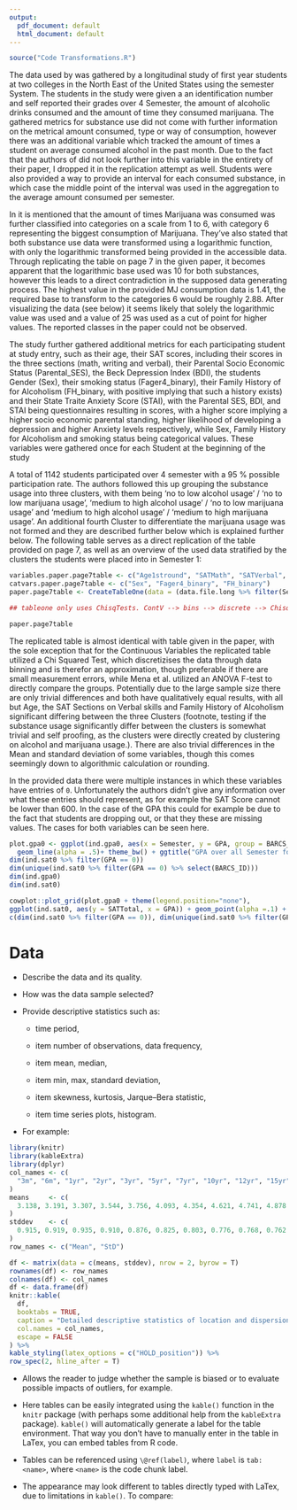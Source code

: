 ```yaml
---
output:
  pdf_document: default
  html_document: default
---
```

```r
source("Code Transformations.R")
```

The data used by \cite{meda2017longitudinal} was gathered by a longitudinal study of first year students at two colleges in the North East of the United States using the semester System. The students in the study were given a an identification number and self reported their grades over 4 Semester, the amount of alcoholic drinks consumed and the amount of time they consumed marijuana. The gathered metrics for substance use did not come with further information on the metrical amount consumed, type or way of consumption, however there was an additional variable which tracked the amount of times a student on average consumed alcohol in the past month. Due to the fact that the authors of \cite{meda2017longitudinal} did not look further into this variable in the entirety of their paper, I dropped it in the replication attempt as well. Students were also provided a way to provide an interval for each consumed substance, in which case the middle point of the interval was used in the aggregation to the average amount consumed per semester. 

In \cite{meda2017longitudinal} it is mentioned that the amount of times Marijuana was consumed was further classified into categories on a scale from 1 to 6, with category 6 representing the biggest consumption of Marijuana. They've also stated that both substance use data were transformed using a logarithmic function, with only the logarithmic transformed being provided in the accessible data. Through replicating the table on page 7 in the given paper, it becomes apparent that the logarithmic base used was 10 for both substances, however this leads to a direct contradiction in the supposed data generating process. The highest value in the provided MJ consumption data is 1.41, the required base to transform to the categories 6 would be roughly 2.88. After visualizing the data (see below) it seems likely that solely the logarithmic value was used and a value of 25 was used as a cut of point for higher values. The reported classes in the paper could not be observed.

The study further gathered additional metrics for each participating student at study entry, such as their age, their SAT scores, including their scores in the three sections (math, writing and verbal), their Parental Socio Economic Status (Parental_SES), the Beck Depression Index (BDI), the students Gender (Sex), their smoking status (Fager4_binary), their Family History of for Alcoholism (FH_binary, with positive implying that such a history exists) and their State Traite Anxiety Score (STAI), with the Parental SES, BDI, and STAI being questionnaires resulting in scores, with a higher score implying a higher socio economic parental standing, higher likelihood of developing a depression and higher Anxiety levels respectively, while Sex, Family History for Alcoholism and smoking status being categorical values. These variables were gathered once for each Student at the beginning of the study 

A total of 1142 students participated over 4 semester with a 95 % possible participation rate. The authors followed this up grouping the substance usage into three clusters, with them being 'no to low alcohol usage' / 'no to low marijuana usage', 'medium to high alcohol usage' / 'no to low marijuana usage' and 'medium to high alcohol usage' / 'medium to high marijuana usage'. An additional fourth Cluster to differentiate the marijuana usage was not formed and they are described further below which is explained further below. The following table serves as a direct replication of the table provided on page 7, as well as an overview of the used data stratified by the clusters the students were placed into in Semester 1:

```r
variables.paper.page7table <- c("Age1stround", "SATMath", "SATVerbal", "SATWriting", "GPA", "Parental_SES", "STAI_SELF_Total", "BDI_SELF_Total", "Avg_Drinks_SEM1", "Avg_MJ_SEM1", "Sex", "Fager4_binary", "FH_binary") 
catvars.paper.page7table <- c("Sex", "Fager4_binary", "FH_binary")
paper.page7table <- CreateTableOne(data = (data.file.long %>% filter(Semester == 1)), vars = variables.paper.page7table, catvars.paper.page7table, strata = "Cluster_SEM1", includeNA = TRUE, test = TRUE)

## tableone only uses ChisqTests. ContV --> bins --> discrete --> ChisqT
```

```r
paper.page7table
```

The replicated table is almost identical with table given in the paper, with the sole exception that for the Continuous Variables the replicated table utilized a Chi Squared Test, which discretizises the data through data binning and is therefor an approximation, though preferable if there are small measurement errors, while Mena et al. utilized an ANOVA F-test to directly compare the groups. Potentially due to the large sample size there are only trivial differences and both have qualitatively equal results, with all but Age, the SAT Sections on Verbal skills and Family History of Alcoholism  significant differing between the three Clusters (footnote, testing if the substance usage significantly differ between the clusters is somewhat trivial and self proofing, as the clusters were directly created by clustering on alcohol and marijuana usage.). There are also trivial differences in the Mean and standard deviation of some variables, though this comes seemingly down to algorithmic calculation or rounding.

In the provided data there were multiple instances in which these variables have entries of `0`. Unfortunately the authors didn't give any information over what these entries should represent, as for example the SAT Score cannot be lower than 600. In the case of the GPA this could for example be due to the fact that students are dropping out, or that they these are missing values. The cases for both variables can be seen here.

```r
plot.gpa0 <- ggplot(ind.gpa0, aes(x = Semester, y = GPA, group = BARCS_ID, col = BARCS_ID)) + 
  geom_line(alpha = .5)+ theme_bw() + ggtitle("GPA over all Semester for Studens with atleast one GPA =0")
dim(ind.sat0 %>% filter(GPA == 0))
dim(unique(ind.sat0 %>% filter(GPA == 0) %>% select(BARCS_ID)))
dim(ind.gpa0)
dim(ind.sat0)
```
```r
cowplot::plot_grid(plot.gpa0 + theme(legend.position="none"),
ggplot(ind.sat0, aes(y = SATTotal, x = GPA)) + geom_point(alpha =.1) + theme_bw()+ ggtitle("SAT overall score & GPA for Studens with atleast one SAT =0"), nrow = 1)
c(dim(ind.sat0 %>% filter(GPA == 0)), dim(unique(ind.sat0 %>% filter(GPA == 0) %>% select(BARCS_ID))))
```
















# Data

* Describe the data and its quality.

* How was the data sample selected?

* Provide descriptive statistics such as:

  * time period,

  * item number of observations, data frequency,

  * item mean, median,

  * item min, max, standard deviation,

  * item skewness, kurtosis, Jarque--Bera statistic,

  * item time series plots, histogram.

* For example:

```r
library(knitr)
library(kableExtra)
library(dplyr)
col_names <- c(
  "3m", "6m", "1yr", "2yr", "3yr", "5yr", "7yr", "10yr", "12yr", "15yr"
)
means     <- c(
  3.138, 3.191, 3.307, 3.544, 3.756, 4.093, 4.354, 4.621, 4.741, 4.878
)
stddev    <- c(
  0.915, 0.919, 0.935, 0.910, 0.876, 0.825, 0.803, 0.776, 0.768, 0.762
)
row_names <- c("Mean", "StD")

df <- matrix(data = c(means, stddev), nrow = 2, byrow = T)
rownames(df) <- row_names
colnames(df) <- col_names
df <- data.frame(df)
knitr::kable(
  df,
  booktabs = TRUE,
  caption = "Detailed descriptive statistics of location and dispersion for 2100 observed swap rates for the period from February 15, 1999 to March 2, 2007. Swap rates measured as 3.12 (instead of 0.0312).",
  col.names = col_names, 
  escape = FALSE
) %>%
kable_styling(latex_options = c("HOLD_position")) %>%
row_spec(2, hline_after = T)
```

* Allows the reader to judge whether the sample is biased or to evaluate 
  possible impacts of outliers, for example.

* Here tables can be easily integrated using the `kable()` function in the
  `knitr` package (with perhaps some additional help from the `kableExtra`
  package). `kable()` will automatically generate a label for the table
  environment. That way you don't have to manually enter in the table in LaTex,
  you can embed tables from R code. 

* Tables can be referenced using `\@ref(label)`, where `label` is `tab:<name>`,
  where `<name>` is the code chunk label.

* The appearance may look different to tables directly typed with LaTex, due to
  limitations in `kable()`. To compare:
    \begin{table}[ht]

    \begin{center}
        {\footnotesize
        \begin{tabular}{l|cccccccccc}
            \hline \hline
                      & 3m    & 6m    & 1yr   & 2yr   & 3yr   & 5yr   & 7yr   & 10yr  & 12yr  & 15yr   \\
            \hline
                Mean   & 3.138 & 3.191 & 3.307 & 3.544 & 3.756 & 4.093 & 4.354 & 4.621 & 4.741 & 4.878  \\
                StD    & 0.915 & 0.919 & 0.935 & 0.910 & 0.876 & 0.825 & 0.803 & 0.776 & 0.768 & 0.762  \\
            \hline \hline
        \end{tabular}}
    \end{center}
    \caption{This table was handwritten with LaTeX.}
    \label{tab:table2}
    \end{table}
    

\newpage
